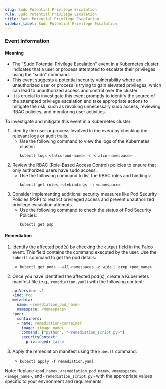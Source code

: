```yaml
--- 
slug: Sudo Potential Privilege Escalation
rule: Sudo Potential Privilege Escalation
title: Sudo Potential Privilege Escalation
sidebar_label: Sudo Potential Privilege Escalation
---
```

                   


### Event Information

#### Meaning

- The "Sudo Potential Privilege Escalation" event in a Kubernetes cluster indicates that a user or process attempted to escalate their privileges using the "sudo" command.
- This event suggests a potential security vulnerability where an unauthorized user or process is trying to gain elevated privileges, which can lead to unauthorized access and control over the cluster.
- It is crucial to investigate this event promptly to identify the source of the attempted privilege escalation and take appropriate actions to mitigate the risk, such as revoking unnecessary sudo access, reviewing RBAC policies, and monitoring user activities.

To investigate and mitigate this event in a Kubernetes cluster:
1. Identify the user or process involved in the event by checking the relevant logs or audit trails.
   - Use the following command to view the logs of the Kubernetes cluster:
     ```
     kubectl logs <falco-pod-name> -n <falco-namespace>
     ```
2. Review the RBAC (Role-Based Access Control) policies to ensure that only authorized users have sudo access.
   - Use the following command to list the RBAC roles and bindings:
     ```
     kubectl get roles,rolebindings -n <namespace>
     ```
3. Consider implementing additional security measures like Pod Security Policies (PSP) to restrict privileged access and prevent unauthorized privilege escalation attempts.
   - Use the following command to check the status of Pod Security Policies:
     ```
     kubectl get psp
     ```

#### Remediation

1. Identify the affected pod(s) by checking the `output` field in the Falco event. This field contains the command executed by the user. Use the `kubectl` command to get the pod details:
   - `kubectl get pods --all-namespaces -o wide | grep <pod_name>`

2. Once you have identified the affected pod(s), create a Kubernetes manifest file (e.g., `remediation.yaml`) with the following content:
   ```yaml
   apiVersion: v1
   kind: Pod
   metadata:
     name: <remediation_pod_name>
     namespace: <namespace>
   spec:
     containers:
     - name: remediation-container
       image: <image_name>
       command: ["python", "<remediation_script.py>"]
       securityContext:
         privileged: false
   ```

3. Apply the remediation manifest using the `kubectl` command:
   - `kubectl apply -f remediation.yaml`

Note: Replace `<pod_name>`, `<remediation_pod_name>`, `<namespace>`, `<image_name>`, and `<remediation_script.py>` with the appropriate values specific to your environment and requirements.

 